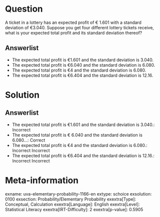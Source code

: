 Question
========

A ticket in a lottery has an expected profit of € 1.601 with a standard deviation of €3.040. Suppose you get four different lottery tickets receive, what is your expected total profit and its standard deviation thereof?

Answerlist
----------

* The expected total profit is €1.601 and the standard deviation is 3.040.
* The expected total profit is €6.040 and the standard deviation is 6.080.
* The expected total profit is €4 and the standard deviation is 6.080.
* The expected total profit is €6.404 and the standard deviation is 12.16.

Solution
========

Answerlist
----------

* The expected total profit is €1.601 and the standard deviation is 3.040.: Incorrect
* The expected total profit is € 6.040 and the standard deviation is 6.080...: Correct
* The expected total profit is €4 and the standard deviation is 6.080.: Incorrect Incorrect
* The expected total profit is €6.404 and the standard deviation is 12.16.: Incorrect Incorrect

Meta-information
================
exname: uva-elementary-probability-1166-en
extype: schoice
exsolution: 0100
exsection: Probability/Elementary Probability
exextra[Type]: Conceptual, Calculation
exextra[Language]: English
exextra[Level]: Statistical Literacy
exextra[IRT-Difficulty]: 2
exextra[p-value]: 0.5905
